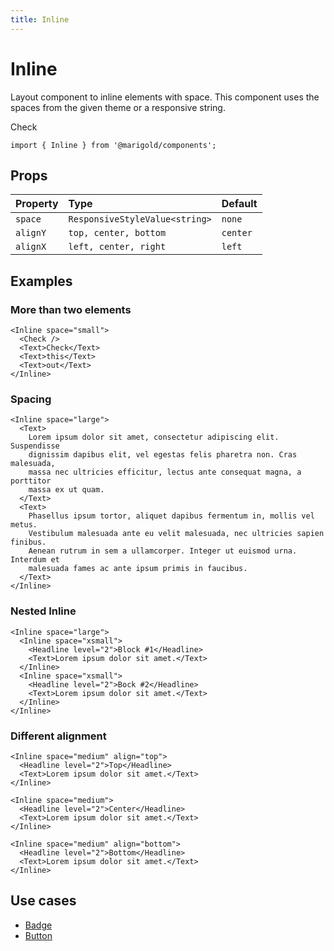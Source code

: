 ```yaml
---
title: Inline
---
```


# Inline

Layout component to inline elements with space. This component uses the spaces from the given theme or a responsive string.

<MarigoldTheme>
  <Inline space="small">
    <Check />
    <Text>Check</Text>
  </Inline>
</MarigoldTheme>

```tsx onlyCode
import { Inline } from '@marigold/components';
```

## Props

| Property | Type                           | Default  |
| :------- | :----------------------------- | :------- |
| `space`  | `ResponsiveStyleValue<string>` | `none`   |
| `alignY` | `top, center, bottom`          | `center` |
| `alignX` | `left, center, right`          | `left`   |

## Examples

### More than two elements

```tsx expandCode
<Inline space="small">
  <Check />
  <Text>Check</Text>
  <Text>this</Text>
  <Text>out</Text>
</Inline>
```

### Spacing

```tsx
<Inline space="large">
  <Text>
    Lorem ipsum dolor sit amet, consectetur adipiscing elit. Suspendisse
    dignissim dapibus elit, vel egestas felis pharetra non. Cras malesuada,
    massa nec ultricies efficitur, lectus ante consequat magna, a porttitor
    massa ex ut quam.
  </Text>
  <Text>
    Phasellus ipsum tortor, aliquet dapibus fermentum in, mollis vel metus.
    Vestibulum malesuada ante eu velit malesuada, nec ultricies sapien finibus.
    Aenean rutrum in sem a ullamcorper. Integer ut euismod urna. Interdum et
    malesuada fames ac ante ipsum primis in faucibus.
  </Text>
</Inline>
```

### Nested Inline

```tsx
<Inline space="large">
  <Inline space="xsmall">
    <Headline level="2">Block #1</Headline>
    <Text>Lorem ipsum dolor sit amet.</Text>
  </Inline>
  <Inline space="xsmall">
    <Headline level="2">Bock #2</Headline>
    <Text>Lorem ipsum dolor sit amet.</Text>
  </Inline>
</Inline>
```

### Different alignment

```tsx
<Inline space="medium" align="top">
  <Headline level="2">Top</Headline>
  <Text>Lorem ipsum dolor sit amet.</Text>
</Inline>
```

```tsx
<Inline space="medium">
  <Headline level="2">Center</Headline>
  <Text>Lorem ipsum dolor sit amet.</Text>
</Inline>
```

```tsx
<Inline space="medium" align="bottom">
  <Headline level="2">Bottom</Headline>
  <Text>Lorem ipsum dolor sit amet.</Text>
</Inline>
```

## Use cases

- [Badge](../badge)
- [Button](../button)
